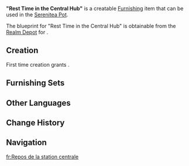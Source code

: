 {{Furnishing Infobox
|id             = 361332
|image          = Item Rest Time in the Central Hub.png
|category       = Large Furnishing
|subcategory    = Table
|quality        = 3
|adeptal_energy = 60
|load           = 85
|reduced_load   = 64
|description    = This rectangular coffee table, found in the [[Fortress of Meropide]], is crafted from exceptionally high-quality [[Linden Wood]]. The tabletop is spacious and smooth, providing ample room for arranging tea sets and snacks, making it an excellent choice for relaxing tea breaks. For those accustomed to working at such desks, the head nurse offers a crucial piece of advice &mdash; "The height of your coffee table is not suitable for reading or office work. If you need to work, please use a conventional office desk instead."
|blueprint      = Realm Depot
}}
'''"Rest Time in the Central Hub"''' is a creatable [[Furnishing]] item that can be used in the [[Serenitea Pot]].

The blueprint for "Rest Time in the Central Hub" is obtainable from the [[Realm Depot]] for {{Item|Realm Currency|24|x=160}}.

==Creation==
First time creation grants {{Item|Trust|24|x=60}}.
{{Recipe
|type = Creation
|time = 14h
|Linden Wood = 12
|sort = Linden Wood
}}

==Furnishing Sets==
{{Craft Usage|type=Furnishing Set}}

==Other Languages==
{{Other Languages
|en      = "Rest Time in the Central Hub"
|zhs     = 「中枢的小憩时光」
|zhs_rm  = 
|zht     = 「中樞的小憩時光」
|zht_rm  = 
|zh_tl   = 
|ja      = 「中央部の憩いのひととき」
|ja_rm   = "Chuuoubu no Ikoi Hitotoki"
|ja_tl   = 
|ko      = 「중추의 짧은 휴식 시간」
|ko_rm   = 
|ko_tl   = 
|es      = Momento de relax en la central
|es_tl   = Moment of Relaxation in the Central Hub
|fr      = Repos de la station centrale
|fr_tl   = Central Station's Rest
|ru      = «Место для отдыха на центральной станции»
|ru_tl   = 
|th      = "ช่วงเวลาพักในส่วนกลาง"
|th_rm   = 
|th_tl   = 
|vi      = Thời Gian Nghỉ Ở Trung Tâm
|vi_tl   = 
|de      = „Gemütliche Atempause am Dreh- und Angelpunkt“
|de_tl   = "Comfortable Breather in the Hub"
|id      = "Waktu Istirahat di Hub Sentral"
|id_tl   = "Rest Time in the Central Hub"
|pt      = "Sesta na Central"
|pt_tl   = 
|tr      = "Ana Merkezde Dinlenme Vakti"
|tr_tl   = 
|it      = Piccola pausa nella stazione centrale
|it_tl   = Small Break in the Central Station
}}

==Change History==
{{Change History|4.3}}

==Navigation==
{{Furnishing Navbox|interior}}

[[fr:Repos de la station centrale]]